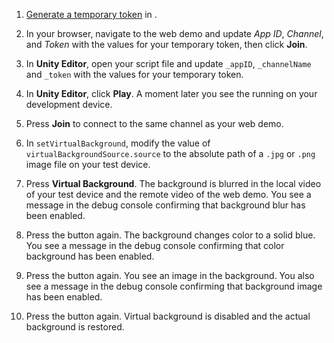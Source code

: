 <PlatformWrapper platform="unity">

1. [Generate a temporary token](../reference/manage-agora-account#generate-a-temporary-token) in <Vg k="CONSOLE" /> .

1. In your browser, navigate to the <Link target="_blank" to="{{Global.DEMO_BASIC_VIDEO_CALL_URL}}"><Vg k="COMPANY" /> web demo</Link> and update _App ID_, _Channel_, and _Token_ with the values for your temporary token, then click **Join**.

1. In **Unity Editor**, open your script file and update `_appID`, `_channelName` and `_token` with the values for your temporary token.

1. In **Unity Editor**, click **Play**. A moment later you see the <Vpl k="CLIENT" /> running on your development device.

1. Press **Join** to connect to the same channel as your web demo.

1. In `setVirtualBackground`, modify the value of `virtualBackgroundSource.source` to the absolute path of a `.jpg` or `.png` image file on your test device.

1. Press **Virtual Background**. The background is blurred in the local video of your test device and the remote video of the web demo. You see a message in the debug console confirming that background blur has been enabled.

1. Press the button again. The background changes color to a solid blue. You see a message in the debug console confirming that color background has been enabled.

1. Press the button again. You see an image in the background. You also see a message in the debug console confirming that background image has been enabled.

1. Press the button again. Virtual background is disabled and the actual background is restored.

</PlatformWrapper>